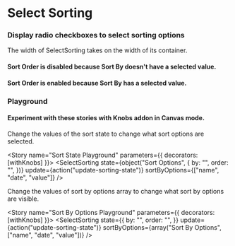 

<Meta title="Filters|SelectSorting" component={SelectSorting} />

# Select Sorting

### Display radio checkboxes to select sorting options
The width of SelectSorting takes on the width of its container.

<Props of={SelectSorting} />

#### Sort Order is disabled because Sort By doesn't have a selected value.

<Story name="Disabled Sort Order">
  <SelectSorting
    state={{
      by: "",
      order: "",
    }}
    update={action("update-sorting-state")}
    sortByOptions={["name", "date", "value"]}
  />
</Story>

#### Sort Order is enabled because Sort By has a selected value.

<Story name="Enabled Sort Order">
  <SelectSorting
    state={{
      by: "name",
      order: "",
    }}
    update={action("update-sorting-state")}
    sortByOptions={["name", "date", "value"]}
  />
</Story>

### Playground

#### Experiment with these stories with Knobs addon in Canvas mode.

Change the values of the sort state to change what sort options are selected.

<Story name="Sort State Playground" parameters={{ decorators: [withKnobs] }}>
  <SelectSorting
    state={object("Sort Options", {
      by: "",
      order: "",
    })}
    update={action("update-sorting-state")}
    sortByOptions={["name", "date", "value"]}
  />
</Story>

Change the values of sort by options array to change what sort by options are visible.

<Story name="Sort By Options Playground" parameters={{ decorators: [withKnobs] }}>
  <SelectSorting
    state={{
      by: "",
      order: "",
    }}
    update={action("update-sorting-state")}
    sortByOptions={array("Sort By Options", ["name", "date", "value"])}
  />
</Story>
